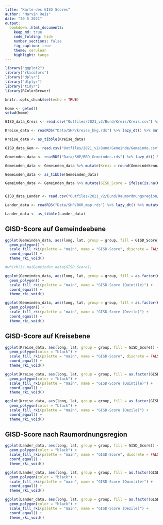 ```yaml
---
title: "Karte des GISD Scores"
author: "Marvin Reis"
date: "20 5 2021"
output:
  bookdown::html_document2:
    keep_md: true
    code_folding: hide
    number_sections: false
    fig_caption: true
    theme: cerulean
    highlight: tango
---
```


```r
library("ggplot2")
library("rkicolors")
library("dplyr")
library("dtplyr")
library("tidyr")
library(RColorBrewer)

knitr::opts_chunk$set(echo = TRUE)

home <- getwd()
setwd(home)
```

```r
GISD_data_Kreis <- read.csv("Outfiles/2021_v2/Bund/Kreis/Kreis.csv") %>% mutate(Kreis = Kreiskennziffer) %>% select(Kreis, GISD_Score, GISD_5, GISD_10) %>% distinct(Kreis, .keep_all = TRUE) %>% unique() %>% lazy_dt()

Kreise_data <- readRDS("Data/SHP/kreise_bkg.rds") %>% lazy_dt() %>% mutate(Kreis = as.numeric(id)) %>% select(-id) %>% left_join(GISD_data_Kreis, by = "Kreis") %>% lazy_dt()

Kreise_data <- as_tibble(Kreise_data)

GISD_data_Gem <- read.csv("Outfiles/2021_v2/Bund/Gemeinde/Gemeinde.csv") %>% select(Gemeindekennziffer, GISD_Score, GISD_5, GISD_10) %>% distinct(Gemeindekennziffer, .keep_all = TRUE) %>% unique() %>% lazy_dt()

Gemeinden_data <- readRDS("Data/SHP/BRD_Gemeinden.rds") %>% lazy_dt() %>% mutate(Gemeindekennziffer = as.numeric(id)) %>% select(-id) %>% left_join(GISD_data_Gem, by = "Gemeindekennziffer") %>% lazy_dt()

Gemeinden_data <- Gemeinden_data %>% mutate(Kreis = round(Gemeindekennziffer / 1000, digits = 0)) %>% left_join(GISD_data_Kreis, by = "Kreis")

Gemeinden_data <- as_tibble(Gemeinden_data)

Gemeinden_data <- Gemeinden_data %>% mutate(GISD_Score = ifelse(is.na(GISD_Score.x) == TRUE, GISD_Score.y, GISD_Score.x), GISD_5 = ifelse(is.na(GISD_5.x) == TRUE, GISD_5.y, GISD_5.x), GISD_10 = ifelse(is.na(GISD_10.x) == TRUE, GISD_10.y, GISD_10.x))


GISD_data_Lander <- read.csv("Outfiles/2021_v2/Bund/Raumordnungsregion/Raumordnungsregion.csv") %>% mutate(ROR_id = Raumordnungsregion.Nr) %>%  select(ROR_id, GISD_Score, GISD_5, GISD_10) %>% distinct(ROR_id, .keep_all = TRUE) %>% unique() %>% lazy_dt()

Lander_data <- readRDS("Data/SHP/ROR_map.rds") %>% lazy_dt() %>% mutate(ROR_id = as.numeric(id)) %>% select(-id) %>% left_join(GISD_data_Lander, by = "ROR_id") %>% lazy_dt()

Lander_data <- as_tibble(Lander_data)
```


## GISD-Score auf Gemeindeebene
```r
ggplot(Gemeinden_data, aes(long, lat, group = group, fill = GISD_Score)) +
  geom_polygon() +
  scale_fill_rki(palette = "main", name = "GISD-Score", discrete = FALSE) +
  coord_equal() +
  theme_rki_void()

#which(is.na(Gemeinden_data$GISD_Score))
```

```r
ggplot(Gemeinden_data, aes(long, lat, group = group, fill = as.factor(GISD_5))) +
  geom_polygon() +
  scale_fill_rki(palette = "main", name = "GISD-Score (Quintile)") +
  coord_equal() +
  theme_rki_void()
```

```r
ggplot(Gemeinden_data, aes(long, lat, group = group, fill = as.factor(GISD_5))) +
  geom_polygon() +
  scale_fill_rki(palette = "main", name = "GISD-Score (Dezile)") +
  coord_equal() +
  theme_rki_void()
```

## GISD-Score auf Kreisebene
```r
ggplot(Kreise_data, aes(long, lat, group = group, fill = GISD_Score)) +
  geom_polygon(color = "black") +
  scale_fill_rki(palette = "main", name = "GISD-Score", discrete = FALSE) +
  coord_equal() +
  theme_rki_void()
```

```r
ggplot(Kreise_data, aes(long, lat, group = group, fill = as.factor(GISD_5))) +
  geom_polygon(color = "black") +
  scale_fill_rki(palette = "main", name = "GISD-Score (Quintile)") +
  coord_equal() +
  theme_rki_void()
```

```r
ggplot(Kreise_data, aes(long, lat, group = group, fill = as.factor(GISD_10))) +
  geom_polygon(color = "black") +
  scale_fill_rki(palette = "main", name = "GISD-Score (Dezile)") +
  coord_equal() +
  theme_rki_void()
```

## GISD-Score nach Raumordnungsregion
```r
ggplot(Lander_data, aes(long, lat, group = group, fill = GISD_Score)) +
  geom_polygon(color = "black") +
  scale_fill_rki(palette = "main", name = "GISD-Score", discrete = FALSE) +
  coord_equal() +
  theme_rki_void()
```

```r
ggplot(Lander_data, aes(long, lat, group = group, fill = as.factor(GISD_5))) +
  geom_polygon(color = "black") +
  scale_fill_rki(palette = "main", name = "GISD-Score (Quintile)") +
  coord_equal() +
  theme_rki_void()
```

```r
ggplot(Lander_data, aes(long, lat, group = group, fill = as.factor(GISD_10))) +
  geom_polygon(color = "black") +
  scale_fill_rki(palette = "main", name = "GISD-Score (Dezile)") +
  coord_equal() +
  theme_rki_void()
```